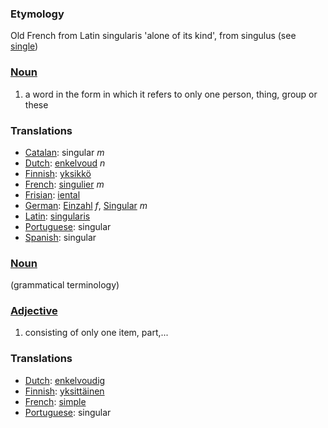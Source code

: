 ===Etymology===
Old French from Latin singularis 'alone of its kind', from singulus (see [[single]])

===[[Noun]]===
# a word in the form in which it refers to only one person, thing, group or these
===Translations===
*[[Catalan]]: singular ''m''
*[[Dutch]]: [[enkelvoud]] ''n''
*[[Finnish]]: [[yksikkö]]
*[[French]]: [[singulier]] ''m''
*[[Frisian]]: [[iental]]
*[[German]]: [[Einzahl]] ''f'', [[Singular]] ''m''
*[[Latin]]: [[singularis]]
*[[Portuguese]]: singular
*[[Spanish]]: singular

===[[Noun]]===
(grammatical terminology)

===[[Adjective]]===
# consisting of only one item, part,...

===Translations===
*[[Dutch]]: [[enkelvoudig]]
*[[Finnish]]: [[yksittäinen]]
*[[French]]: [[simple]]
*[[Portuguese]]: singular